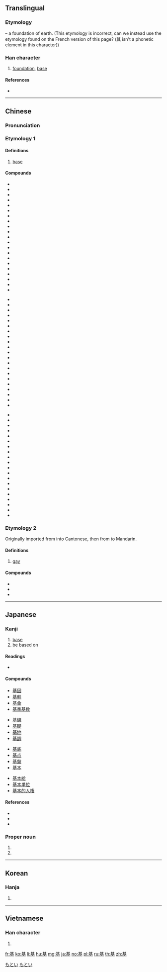 ==Translingual==
{{stroke order|strokes=11}}

===Etymology===
{{Han etyl}}
{{Han compound|其|土|t2=earth|ls=psc|c1=p|c2=s}} – a foundation of earth.
(This etymology is incorrect, can we instead use the etymology found on the French version of this page? (其 isn't a phonetic element in this character))

===Han character===
{{Han char|rn=32|rad=土|as=08|sn=11|four=44104|canj=TCG|ids=⿱其土}}

# [[foundation]], [[base]]

====References====
* {{Han ref|kx=0231.120|dkj=05197|dj=0468.050|hdz=10449.070|uh=57FA|ud=22522|bh=B0F2|bd=45298}}

----

==Chinese==
{{zh-forms}}

===Pronunciation===
{{zh-pron
|m=jī
|c=gei1
|h=pfs=kî
|md=
|mn=ki
|w=
|mc=y
|oc=y
|cat=n
}}

===Etymology 1===
{{rfe|lang=zh}}

====Definitions====
{{zh-hanzi}}

# [[base]]

====Compounds====
{{top3}}
* {{zh-l|基本}}
* {{zh-l|基本詞彙}}
* {{zh-l|基本單位}}
* {{zh-l|基本電荷}}
* {{zh-l|基本法}}
* {{zh-l|基本功}}
* {{zh-l|基本工資}}
* {{zh-l|基本建設}}
* {{zh-l|基本粒子}}
* {{zh-l|基本路線}}
* {{zh-l|基本矛盾}}
* {{zh-l|基本上}}
* {{zh-l|基槽}}
* {{zh-l|基層}}
* {{zh-l|基礎}}
* {{zh-l|基礎教育}}
* {{zh-l|基礎科學}}
* {{zh-l|基礎課}}
* {{zh-l|基礎設施}}
* {{zh-l|基地}}
* {{zh-l|基點}}
{{mid3}}
* {{zh-l|基調}}
* {{zh-l|基督}}
* {{zh-l|基督教}}
* {{zh-l|基爾}}
* {{zh-l|基爾庫克}}
* {{zh-l|基爾特}}
* {{zh-l|基肥}}
* {{zh-l|基輔}}
* {{zh-l|基幹}}
* {{zh-l|基極}}
* {{zh-l|基價}}
* {{zh-l|基建}}
* {{zh-l|基腳}}
* {{zh-l|基金}}
* {{zh-l|基坑}}
* {{zh-l|基里巴斯}}
* {{zh-l|基里科}}
* {{zh-l|基隆}}
* {{zh-l|基律納}}
* {{zh-l|基馬爾}}
* {{zh-l|基諾族}}
{{mid3}}
* {{zh-l|基期}}
* {{zh-l|基色}}
* {{zh-l|基石}}
* {{zh-l|基數}}
* {{zh-l|基蘇木}}
* {{zh-l|基態}}
* {{zh-l|基團}}
* {{zh-l|基希訥烏}}
* {{zh-l|基線}}
* {{zh-l|基性岩}}
* {{zh-l|基岩}}
* {{zh-l|基業}}
* {{zh-l|基因}}
* {{zh-l|基因工程}}
* {{zh-l|基音}}
* {{zh-l|基於}}
* {{zh-l|基址}}
* {{zh-l|基質}}
* {{zh-l|基準}}
* {{zh-l|迦太基}}
{{bottom}}

===Etymology 2===
Originally imported from {{etyl|en|yue}} into Cantonese, then from {{etyl|yue|cmn}} to Mandarin.

====Definitions====
{{zh-hanzi}}

# {{cx|slang|lang=zh}} [[gay]]

====Compounds====
* {{zh-l|搞基}}
* {{zh-l|基友}}
* {{zh-l|基佬}}

----

==Japanese==

===Kanji===
{{ja-kanji|grade=5|rs=土08}}

# [[base]]
# be based on

====Readings====
* {{ja-readings|kanon=[[き]] (ki)|goon=[[こ]] (ko)|kun=[[もとい]] (motoi), [[もと]] (moto), [[もとづく]] (motodzuku)|nadzuke=[[のり]] (nori), [[はじむ]] (hajimu), [[はじめ]] (hajime), [[もと]] (moto), [[もとい]] (motoi)}}

====Compounds====
{{top4}}
* [[基因]]
* [[基幹]]
* [[基金]]
* [[基準基数]]
{{mid4}}
* [[基線]]
* [[基礎]]
* [[基地]]
* [[基調]]
{{mid4}}
* [[基底]]
* [[基点]]
* [[基盤]]
* [[基本]]
{{mid4}}
* [[基本給]]
* [[基本単位]]
* [[基本的人権]]
{{bottom}}

====References====
* {{S-JIS|8AEE}}
* {{JIS|3470}}
* {{EUC-JP|BBF9}}

===Proper noun===
{{ja-pos|k|proper|hira=もとい|rom=Motoi}}

# {{given name|male|lang=ja}}
# {{surname|lang=ja}}

[[Category:Japanese male given names|もとい]]
[[Category:Japanese surnames|もとい]]

----

==Korean==

===Hanja===
{{ko-hanja|hangeul=기|rv=gi|mr=ki}}

# {{defn|lang=ko|sort=土08}}

----

==Vietnamese==

===Han character===
{{vi-hantu|[[cơ]]|rs=土08}}

# {{defn|lang=vi|sort=土08}}

[[fr:基]]
[[ko:基]]
[[li:基]]
[[hu:基]]
[[mg:基]]
[[ja:基]]
[[no:基]]
[[pl:基]]
[[ru:基]]
[[th:基]]
[[zh:基]]